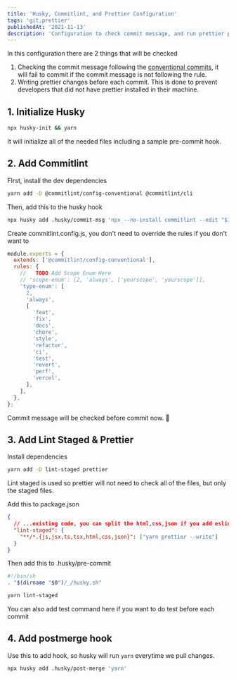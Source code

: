 ```yaml
---
title: 'Husky, Commitlint, and Prettier Configuration'
tags: 'git,prettier'
publishedAt: '2021-11-13'
description: 'Configuration to check commit message, and run prettier pre-commit'
---
```


In this configuration there are 2 things that will be checked

1. Checking the commit message following the [conventional commits](https://theodorusclarence.com/library/conventional-commit-readme), it will fail to commit if the commit message is not following the rule.
2. Writing prettier changes before each commit. This is done to prevent developers that did not have prettier installed in their machine.

## 1. Initialize Husky

```bash
npx husky-init && yarn
```

It will initialize all of the needed files including a sample pre-commit hook.

## 2. Add Commitlint

FIrst, install the dev dependencies

```bash
yarn add -D @commitlint/config-conventional @commitlint/cli
```

Then, add this to the husky hook

```bash
npx husky add .husky/commit-msg 'npx --no-install commitlint --edit "$1"'
```

Create commitlint.config.js, you don't need to override the rules if you don't want to

```js
module.exports = {
  extends: ['@commitlint/config-conventional'],
  rules: {
    //   TODO Add Scope Enum Here
    // 'scope-enum': [2, 'always', ['yourscope', 'yourscope']],
    'type-enum': [
      2,
      'always',
      [
        'feat',
        'fix',
        'docs',
        'chore',
        'style',
        'refactor',
        'ci',
        'test',
        'revert',
        'perf',
        'vercel',
      ],
    ],
  },
};
```

Commit message will be checked before commit now. 🚀

## 3. Add Lint Staged & Prettier

Install dependencies

```bash
yarn add -D lint-staged prettier
```

Lint staged is used so prettier will not need to check all of the files, but only the staged files.

Add this to package.json

```json
{
  // ...existing code, you can split the html,css,json if you add eslint to configuration
  "lint-staged": {
    "**/*.{js,jsx,ts,tsx,html,css,json}": ["yarn prettier --write"]
  }
}
```

Then add this to .husky/pre-commit

```bash
#!/bin/sh
. "$(dirname "$0")/_/husky.sh"

yarn lint-staged
```

You can also add test command here if you want to do test before each commit

## 4. Add postmerge hook

Use this to add hook, so husky will run `yarn` everytime we pull changes.

```bash
npx husky add .husky/post-merge 'yarn'
```